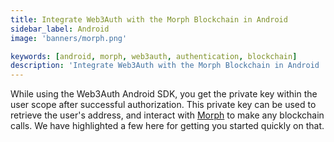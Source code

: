 ```yaml
---
title: Integrate Web3Auth with the Morph Blockchain in Android
sidebar_label: Android
image: 'banners/morph.png'

keywords: [android, morph, web3auth, authentication, blockchain]
description: 'Integrate Web3Auth with the Morph Blockchain in Android | Documentation - Web3Auth'
---
```



<SEO
  title="Integrate Web3Auth with the Morph Blockchain in Android"
  description="Integrate Web3Auth with the Morph Blockchain in Android | Documentation - Web3Auth"
  image="https://web3auth.io/docs/banners/morph.png"
  slug="/embedded-wallets/connect-blockchain/evm/morph/android"
/>

While using the Web3Auth Android SDK, you get the private key within the user scope after successful authorization. This private key can be used to retrieve the user's address, and interact with [Morph](https://morphl2.io/) to make any blockchain calls. We have highlighted a few here for getting you started quickly on that.

<EVMInteraction />
